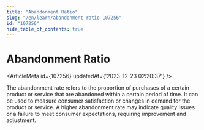 ```yaml
---
title: "Abandonment Ratio"
slug: "/en/learn/abandonment-ratio-107256"
id: "107256"
hide_table_of_contents: true
---
```



# Abandonment Ratio

<ArticleMeta id={107256} updatedAt={'2023-12-23 02:20:37'} />
<div className='border-solid border-b border-t-0 my-4 border-[var(--ifm-color-gray-300)]' />

The abandonment rate refers to the proportion of purchases of a certain product or service that are abandoned within a certain period of time. It can be used to measure consumer satisfaction or changes in demand for the product or service. A higher abandonment rate may indicate quality issues or a failure to meet consumer expectations, requiring improvement and adjustment.
